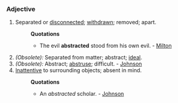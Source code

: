===Adjective===
#Separated or [[disconnected]]; [[withdrawn]]; removed; apart.
#:'''Quotations'''
#:*The evil '''abstracted''' stood from his own evil. - [[Milton]]
#''(Obsolete):'' Separated from matter; abstract; [[ideal]].
#''(Obsolete):'' Abstract; [[abstruse]]; difficult. - [[Johnson]]
#[[Inattentive]] to surrounding objects; absent in mind.
#:'''Quotations'''
#:*An ''abstracted'' scholar. - [[Johnson]]